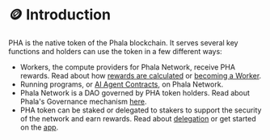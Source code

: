 # 🪙 Introduction

PHA is the native token of the Phala blockchain. It serves several key functions and holders can use the token in a few different ways:

* Workers, the compute providers for Phala Network, receive PHA rewards. Read about how [rewards are calculated](../../compute-providers/basic-info/worker-rewards.md) or [becoming a Worker](../../compute-providers/run-workers-on-phala/).
* Running programs, or [AI Agent Contracts](../../legacy/ai-agent-contract/), on Phala Network.
* Phala Network is a DAO governed by PHA token holders. Read about Phala's Governance mechanism [here](governance/).
* PHA token can be staked or delegated to stakers to support the security of the network and earn rewards. Read about [delegation](delegation/) or get started on the [app](https://app.phala.network/).
